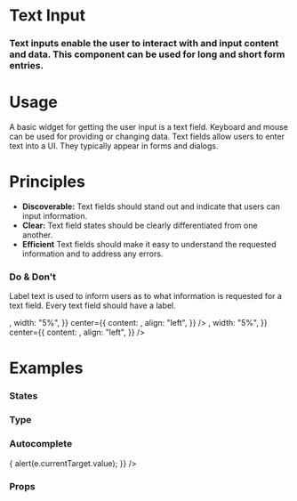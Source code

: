 
<Meta title="Data Entry|Text Input" component={TextInput} />

# Text Input

### Text inputs enable the user to interact with and input content and data. This component can be used for long and short form entries.

<Preview withToolbar>
  <Story name="Standard">
    <TextInput id="standard" label="TextInput" />
  </Story>
</Preview>

<!-- # Anatomy -->

# Usage

A basic widget for getting the user input is a text field. Keyboard and mouse can be used for providing or changing data.
Text fields allow users to enter text into a UI. They typically appear in forms and dialogs.

# Principles

- **Discoverable:**
  Text fields should stand out and indicate that users can input information.
- **Clear:**
  Text field states should be clearly differentiated from one another.
- **Efficient**
  Text fields should make it easy to understand the requested information and to address any errors.



### Do & Don't
Label text is used to inform users as to what information is requested for a text field. Every text field should have a label.

<Preview>
  <Story name="Usage">
    <React.Fragment>
      <Bar
        padding="2x"
        contentAlign="center"
        left={{
          content: <Icon icon="check" variant="success" size="lg" />,
          width: "5%",
        }}
        center={{
          content: <TextInput id="briefLabel" label="Brief Label" />,
          align: "left",
        }}
      />
      <Bar
        padding="2x"
        contentAlign="center"
        left={{
          content: <Icon icon="close" variant="alert" size="lg" />,
          width: "5%",
        }}
        center={{
          content: <TextInput id="noLabel" />,
          align: "left",
        }}
      />
    </React.Fragment>
  </Story>
</Preview>

<!-- ## Behavior -->

# Examples

### States

<!-- We can drop it in a `Preview` to get a code snippet: -->

<Preview>
  <Story name="States">
    <Form columns="1">
        <TextInput
          id="default"
          label="Text Input"
          helpText="Hang in there, buddy, I'm here to help!"
        />      
        <TextInput
          id="disabled"
          label="Text Input ( Disabled )"
          placeholder="I am just keeping things warm"
          helpText="Hang in there, buddy, I'm here to help!"
          disabled
        />
        <TextInput
          id="error"
          label="Text Input ( Error )"
          placeholder="I am just keeping things warm"
          helpText="Hang in there, buddy, I'm here to help!"
          error
        />
        <TextInput
          id="error"
          label="Text Input ( Error )"
          placeholder="I am just keeping things warm"
          helpText="Hang in there, buddy, I'm here to help!"
          error="This is an error message for you"
        />
        <TextInput
          id="error"
          label="Text Input ( Warning )"
          placeholder="I am just keeping things warm"
          warning="this is my warning"
        />
        <TextInput
          id="error"
          label="Text Input ( Warning )"
          placeholder="I am just keeping things warm"
          helpText="Hang in there, buddy, I'm here to help!"
          warning="this is my warning"
        />
    </Form>
  </Story>
</Preview>

### Type

<Preview>
  <Story name="Type">
    <Form>
      <TextInput
        id="required"
        label="Text Input ( Required )"
        placeholder="I am just keeping things warm"
        helpText="Hang in there, buddy, I'm here to help!"
        isRequired
      />
      <TextInput
        id="pattern"
        pattern="[A-Za-z]{3}"
        label="Text"
        placeholder="I am just keeping things warm"
        helpText="Can contain only three letters (no numbers or special characters"
      />
      <TextInput
        id="textarea"
        type="textarea"
        label="Text Area"
        placeholder="I am just keeping things warm"
        helpText="Hang in there, buddy, I'm here to help!"
      />
      <TextInput
        id="number"
        type="number"
        label="Number"
        placeholder="I am just keeping things warm"
        helpText="Hang in there, buddy, I'm here to help!"
      />
      <TextInput
        id="search"
        type="search"
        label="Search"
        placeholder="I am just keeping things warm"
        helpText="Hang in there, buddy, I'm here to help!"
      />
      <TextInput
        id="password"
        autofocus
        type="password"
        pattern=".{6,}"
        title="Six or more characters"
        label="Password"
        placeholder="I am just keeping things warm"
        helpText="Must contain 6 or more characters"
      />
      <TextInput
        id="email"
        type="email"
        pattern="[a-z0-9._%+-]+@[a-z0-9.-]+\.[a-z]{2,}$"
        label="Email"
        placeholder="I am just keeping things warm"
        helpText="Hang in there, buddy, I'm here to help!"
      />
      <TextInput
        id="phone"
        type="tel"
        pattern="[0-9]{3}-[0-9]{2}-[0-9]{3}"
        label="Telephone Number"
        placeholder="I am just keeping things warm"
        helpText="Hang in there, buddy, I'm here to help!"
      />
      <TextInput
        id="url"
        type="url"
        pattern="https?://.+"
        label="URL"
        placeholder="I am just keeping things warm"
        helpText="Hang in there, buddy, I'm here to help!"
      />
      <TextInput
        id="color"
        type="color"
        label="Color"
        placeholder="I am just keeping things warm"
        helpText="Hang in there, buddy, I'm here to help!"
      />
      <TextInput
        id="date"
        type="date"
        label="Date"
        placeholder="I am just keeping things warm"
        helpText="Hang in there, buddy, I'm here to help!"
      />
      <TextInput
        id="time"
        type="time"
        label="Time"
        placeholder="I am just keeping things warm"
        helpText="Hang in there, buddy, I'm here to help!"
      />
      <TextInput
        id="datetime"
        type="datetime-local"
        label="Local Date/Time"
        placeholder="I am just keeping things warm"
        helpText="Hang in there, buddy, I'm here to help!"
      />
      <TextInput
        id="month"
        type="month"
        label="Month"
        placeholder="I am just keeping things warm"
        helpText="Hang in there, buddy, I'm here to help!"
      />
      <TextInput
        id="week"
        type="week"
        label="Week"
        placeholder="I am just keeping things warm"
        helpText="Hang in there, buddy, I'm here to help!"
      />
    </Form>
  </Story>
</Preview>

### Autocomplete

<Preview>
  <Story name="Autocomplete">
    <TextInput id="autocomplete" autocompleteList={["Red", "Green", "Blue", "Cyan", "Magenta", "Yellow", "Black"]} label="Colors" placeholder="Pick a Color" onChange={(e) => {
      alert(e.currentTarget.value);
    }} />
  </Story>
</Preview>

### Props

<Props of={TextInput} />

